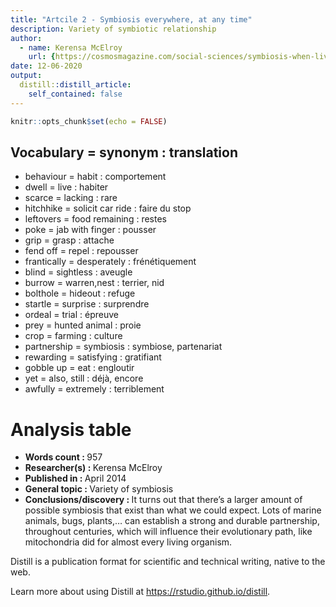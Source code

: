 ```yaml
---
title: "Artcile 2 - Symbiosis everywhere, at any time"
description: Variety of symbiotic relationship
author:
  - name: Kerensa McElroy
    url: {https://cosmosmagazine.com/social-sciences/symbiosis-when-living-together-win-win/}
date: 12-06-2020
output:
  distill::distill_article:
    self_contained: false
---
```


```r
knitr::opts_chunk$set(echo = FALSE)
```
Vocabulary = synonym : translation
-------------------------------------------------------
* behaviour = habit : comportement
* dwell = live : habiter
* scarce = lacking : rare
* hitchhike = solicit car ride : faire du stop
* leftovers = food remaining : restes
* poke = jab with finger : pousser
* grip = grasp : attache
* fend off = repel : repousser
* frantically = desperately : frénétiquement
* blind = sightless : aveugle
* burrow = warren,nest : terrier, nid
* bolthole = hideout : refuge
* startle = surprise : surprendre
* ordeal = trial : épreuve
* prey = hunted animal : proie
* crop = farming : culture
* partnership = symbiosis : symbiose, partenariat
* rewarding = satisfying : gratifiant
* gobble up = eat : engloutir
* yet = also, still : déjà, encore
* awfully = extremely : terriblement


# Analysis table         

* __Words count : __ 957
* __Researcher(s)  : __ Kerensa McElroy 
* __Published in  : __ April 2014
* __General topic : __ Variety of symbiosis 
* __Conclusions/discovery : __ It turns out that there's a larger amount of possible symbiosis that exist than what we could expect. Lots of marine animals, bugs, plants,... can establish a strong and durable partnership, throughout centuries, which will influence their evolutionary path, like mitochondria did for almost every living organism.


Distill is a publication format for scientific and technical writing, native to the web.

Learn more about using Distill at <https://rstudio.github.io/distill>.

